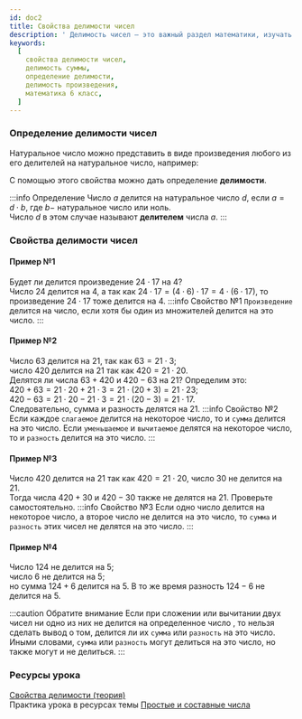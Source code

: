 ```yaml
---
id: doc2
title: Свойства делимости чисел
description: ' Делимость чисел – это важный раздел математики, изучать который начинают в 6 классе. Он включает понимание свойств делимости, которые помогут упростить арифметические операции и облегчить решение задач.'
keywords:
  [
    свойства делимости чисел,
    делимость суммы,
    определение делимости,
    делимость произведения,
    математика 6 класс,
  ]
---
```



### Определение делимости чисел

Натуральное число можно представить в виде произведения любого из его делителей на натуральное число, например:

<TeX
  math="8=8\cdot 1,\quad 8 = 1 \cdot 8,\quad 8 = 2\cdot 4,\quad 8= 4 \cdot 2."
  block
/>

С помощью этого свойства можно дать определение **делимости**.

:::info Определение
Число $a$ делится на натуральное число $d$, если $a=d \cdot b$, где $b -$ натуральное число или ноль.<br />
Число $d$ в этом случае называют **делителем** числа $a$.
:::

### Свойства делимости чисел

#### Пример №1

Будет ли делится произведение $24 \cdot 17$ на $4$?<br />
Число $24$ делится на $4$, а так как $24 \cdot 17 = (4\cdot 6)\cdot 17=4\cdot(6 \cdot 17)$, то произведение $24 \cdot 17$ тоже делится на $4$.
:::info Свойство №1
`Произведение` делится на число, если хотя бы один из множителей делится на это число.
:::

#### Пример №2

Число $63$ делится на $21$, так как $63=21 \cdot 3$;<br /> число $420$ делится на $21$ так как $420 = 21 \cdot 20$.<br />
Делятся ли числа $63+420$ и $420-63$ на $21$? Определим это:<br />
$420+63=21 \cdot 20+ 21 \cdot 3 = 21\cdot (20+3)=21 \cdot 23$;<br />
$420-63=21 \cdot 20- 21 \cdot 3 = 21\cdot (20-3)=21\cdot 17$.<br />
Следовательно, сумма и разность делятся на $21$.
:::info Свойство №2
Если каждое `слагаемое` делится на некоторое число, то и `сумма` делится на это число.
Если `уменьшаемое` и `вычитаемое` делятся на некоторое число, то и `разность` делится на это число.
:::

#### Пример №3

Число $420$ делится на $21$ так как $420 = 21 \cdot 20$, число $30$ не делится на $21$.<br /> Тогда числа $420+30$ и $420-30$ также не делятся на $21$. Проверьте самостоятельно.
:::info Свойство №3
Если одно число делится на некоторое число, а второе число не делится на это число, то `сумма` и `разность` этих чисел не делятся на это число.
:::

#### Пример №4

Число $124$ не делится на $5$; <br />число $6$ не делится на $5$;<br /> но сумма $124+6$ делится на $5$. В то же время разность $124-6$ не делится на $5$.

:::caution Обратите внимание
Если при сложении или вычитании двух чисел ни одно из них не делится на определенное число , то нельзя сделать вывод о том, делится ли их `сумма` или `разность` на это число. Иными словами, `сумма` или `разность` могут делиться на это число, но также могут и не делиться.
:::

### Ресурсы урока

[Свойства делимости (теория)](https://disk.yandex.ru/i/-zRK0TmwsaF9Jg)<br />
Практика урока в ресурсах темы [Простые и составные числа](doc3#pr)
